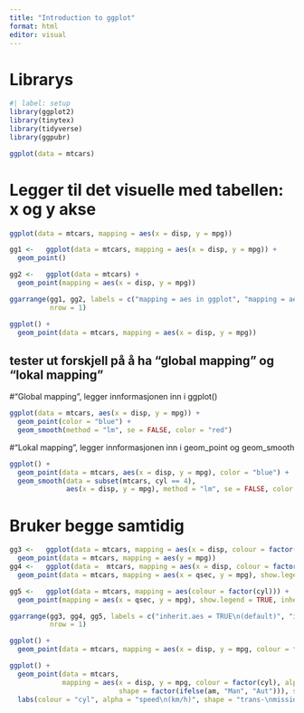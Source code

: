 ```yaml
---
title: "Introduction to ggplot"
format: html
editor: visual
---
```


# Librarys
```r
#| label: setup
library(ggplot2)
library(tinytex)
library(tidyverse)
library(ggpubr)
```
```r
ggplot(data = mtcars)

```
# Legger til det visuelle med tabellen: x og y akse
```r
ggplot(data = mtcars, mapping = aes(x = disp, y = mpg))
```
```r
gg1 <-   ggplot(data = mtcars, mapping = aes(x = disp, y = mpg)) +
  geom_point()

gg2 <-   ggplot(data = mtcars) +
  geom_point(mapping = aes(x = disp, y = mpg))

ggarrange(gg1, gg2, labels = c("mapping = aes in ggplot", "mapping = aes in geom_*"),
          nrow = 1)
```

```r
ggplot() +
  geom_point(data = mtcars, mapping = aes(x = disp, y = mpg))
```

## tester ut forskjell på å ha "global mapping" og "lokal mapping"

#"Global mapping", legger innformasjonen inn i ggplot()
```r
ggplot(data = mtcars, aes(x = disp, y = mpg)) +
  geom_point(color = "blue") +
  geom_smooth(method = "lm", se = FALSE, color = "red")

```
#"Lokal mapping", legger innformasjonen inn i geom_point og geom_smooth
```r
ggplot() +
  geom_point(data = mtcars, aes(x = disp, y = mpg), color = "blue") +
  geom_smooth(data = subset(mtcars, cyl == 4), 
              aes(x = disp, y = mpg), method = "lm", se = FALSE, color = "red")

```
# Bruker begge samtidig
```r
gg3 <-   ggplot(data = mtcars, mapping = aes(x = disp, colour = factor(cyl))) +
  geom_point(data = mtcars, mapping = aes(y = mpg))
gg4 <-   ggplot(data =  mtcars, mapping = aes(x = disp, colour = factor(cyl))) +
  geom_point(data = mtcars, mapping = aes(x = qsec, y = mpg), show.legend = TRUE, inherit.aes = FALSE)

gg5 <-   ggplot(data = mtcars, mapping = aes(colour = factor(cyl))) +
  geom_point(mapping = aes(x = qsec, y = mpg), show.legend = TRUE, inherit.aes = FALSE)

ggarrange(gg3, gg4, gg5, labels = c("inherit.aes = TRUE\n(default)", "inherit.aes = FALSE", "no x = disp\nin ggplot"),
          nrow = 1)
```

```r
ggplot() +
  geom_point(data = mtcars, mapping = aes(x = disp, y = mpg, colour = factor(cyl), size = qsec))
```

```r
ggplot() +
  geom_point(data = mtcars,
             mapping = aes(x = disp, y = mpg, colour = factor(cyl), alpha = 3.6*(0.25*1609.347)/qsec,
                           shape = factor(ifelse(am, "Man", "Aut"))), size=4) +
  labs(colour = "cyl", alpha = "speed\n(km/h)", shape = "trans-\nmission")
```

